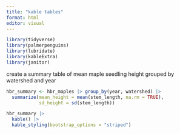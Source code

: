 ```yaml
---
title: "kable tables"
format: html
editor: visual
---
```


```r
library(tidyverse)
library(palmerpenguins)
library(lubridate)
library(kableExtra)
library(janitor)

```

create a summary table of mean maple seedling height grouped by watershed and year

```r
hbr_summary <- hbr_maples |> group_by(year, watershed) |> 
  summarize(mean_height = mean(stem_length, na.rm = TRUE),
            sd_height = sd(stem_length))
```

```r
hbr_summary |> 
  kable() |> 
  kable_styling(bootstrap_options = "striped")
```
